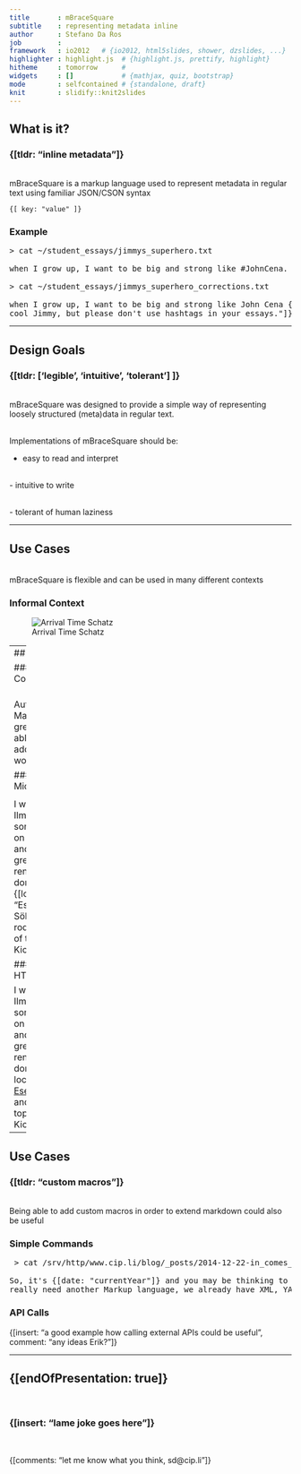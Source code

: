 ```yaml
---
title       : mBraceSquare
subtitle    : representing metadata inline
author      : Stefano Da Ros
job         : 
framework   : io2012   # {io2012, html5slides, shower, dzslides, ...}
highlighter : highlight.js  # {highlight.js, prettify, highlight}
hitheme     : tomorrow      # 
widgets     : []            # {mathjax, quiz, bootstrap}
mode        : selfcontained # {standalone, draft}
knit        : slidify::knit2slides
---
```


## What is it?
### {[tldr: "inline metadata"]}
<br />
mBraceSquare is a markup language used to represent metadata in regular text using familiar JSON/CSON syntax

    {[ key: "value" ]}
    
### Example
<pre>> cat ~/student_essays/jimmys_superhero.txt

when I grow up, I want to be big and strong like #JohnCena.

> cat ~/student_essays/jimmys_superhero_corrections.txt

when I grow up, I want to be big and strong like John Cena {[comment: "I know it sounds
cool Jimmy, but please don't use hashtags in your essays."]}.</pre>

---

## Design Goals
### {[tldr: ['legible', 'intuitive', 'tolerant'] ]}
<br />
mBraceSquare was designed to provide a simple way of representing loosely structured (meta)data in regular text.

<br />
Implementations of mBraceSquare should be:

- easy to read and interpret

<br />
- intuitive to write

<br />
- tolerant of human laziness

---

## Use Cases

<br />
mBraceSquare is flexible and can be used in many different contexts

### Informal Context

![Arrival Time Schatz](assets/img/ankunft.png)

---
## Use Cases

### Formal Context

<br />
Authoring in Markdown is great and being able to easily add _microdata_ would be cool.

### Insert Microdata

<pre> > cat /srv/http/www.cip.li/blog/_posts/2014-06-06-ilmenau_himmel_blau.markdown

I was in Ilmenau visiting some friends on the weekend and we had a great time! We rented
some donkeys from a {[localBusiness: "Esel und Söhne"]} and rode to the top of the Kickelhahn.
</pre>

### Rendered HTML

I was in Ilmenau visiting some friends on the weekend and we had a great time! We rented
some donkeys from a local business [Esel und Söhne](http://www.zeitblueten.com/news/esel-vater-sohn/) and rode to the top of the Kickelhahn.

---

## Use Cases
### {[tldr: "custom macros"]}
<br />
Being able to add custom macros in order to extend markdown could also be useful

### Simple Commands

<pre> > cat /srv/http/www.cip.li/blog/_posts/2014-12-22-in_comes_mbracesquare.markdown

So, it's {[date: "currentYear"]} and you may be thinking to yourself, seriously? Do we
really need another Markup language, we already have XML, YAML, HTML, [A-Z]*ML...
</pre>

### API Calls

{[insert: "a good example how calling external APIs could be useful", 
  comment: "any ideas Erik?"]}

---
## {[endOfPresentation: true]}
<br />

### {[insert: "lame joke goes here"]}
<br />

{[comments: "let me know what you think, sd@cip.li"]}




